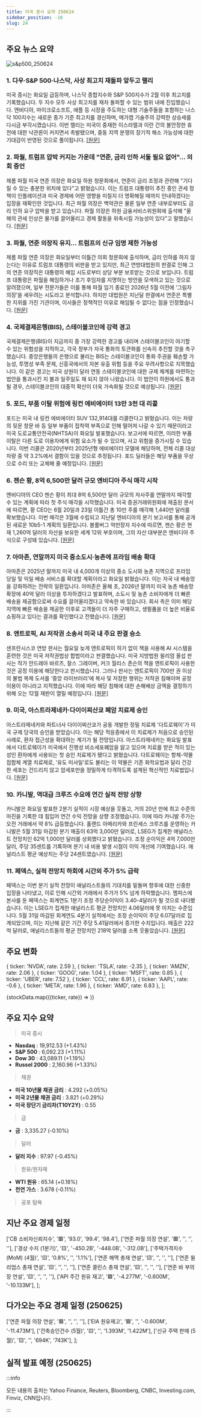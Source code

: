 ```yaml
---
title: 미국 증시 요약 250624
sidebar_position: -16
slug: 24
---
```


## 주요 뉴스 요약

![s&p500_250624](/map/250624.png)

### 1. **다우·S&P 500·나스닥, 사상 최고치 재돌파 앞두고 랠리**

미국 증시는 화요일 급등하며, 나스닥 종합지수와 S&P 500지수가 2월 이후 최고치를 기록했습니다. 두 지수 모두 사상 최고치를 재차 돌파할 수 있는 범위 내에 진입했습니다. 엔비디아, 마이크로소프트, 애플 등 시장을 주도하는 대형 기술주들을 포함하는 나스닥 100지수는 새로운 종가 기준 최고치를 경신하며, 메가캡 기술주의 강력한 상승세를 다시금 부각시켰습니다. 이번 랠리는 미국이 중재한 이스라엘과 이란 간의 불안정한 휴전에 대한 낙관론이 커지면서 촉발됐으며, 중동 지역 분쟁의 장기적 해소 가능성에 대한 기대감이 반영된 것으로 풀이됩니다. [[원문]](https://finance.yahoo.com/news/live/stock-market-today-dow-sp-500-nasdaq-rally-to-put-records-back-in-sight-200340102.html)

### 2. **파월, 트럼프 압박 커지는 가운데 "연준, 금리 인하 서둘 필요 없어"... 의회 증언**

제롬 파월 미국 연준 의장은 화요일 하원 청문회에서, 연준이 금리 조정과 관련해 "기다릴 수 있는 충분한 위치에 있다"고 밝혔습니다. 이는 트럼프 대통령이 추진 중인 관세 정책이 인플레이션과 미국 경제에 어떤 영향을 미칠지 더 명확해질 때까지 인내하겠다는 입장을 재확인한 것입니다. 최근 파월 의장은 백악관은 물론 일부 연준 내부로부터도 금리 인하 요구 압박을 받고 있습니다. 파월 의장은 하원 금융서비스위원회에 출석해 "올해의 관세 인상은 물가를 끌어올리고 경제 활동을 위축시킬 가능성이 있다"고 말했습니다. [[원문]](https://finance.yahoo.com/news/powell-to-tell-congress-fed-can-wait-on-rate-cuts-as-trump-pressure-intensifies-123003818.html)

### 3. **파월, 연준 의장직 유지... 트럼프의 신규 임명 제한 가능성**

제롬 파월 연준 의장은 화요일부터 이틀간 의회 청문회에 출석하며, 금리 인하를 하지 않는다는 이유로 트럼프 대통령의 비판을 받고 있지만, 최근 연방대법원의 판결로 인해 그의 연준 의장직은 대통령의 해임 시도로부터 상당 부분 보호받는 것으로 보입니다. 트럼프 대통령은 파월을 해임하거나 조기 후임자를 지명하는 방안을 모색하고 있는 것으로 알려졌으며, 일부 전문가들은 이를 통해 파월 임기 종료인 2026년 5월 이전에 ‘그림자 의장’을 세우려는 시도라고 분석합니다. 하지만 대법원은 지난달 판결에서 연준은 특별한 지위를 가진 기관이며, 이사들은 정책적인 이유로 해임될 수 없다는 점을 인정했습니다. [[원문]](https://www.reuters.com/world/us/powell-is-staying-fed-with-trump-appointments-possibly-limited-2025-06-24/)

### 4. **국제결제은행(BIS), 스테이블코인에 강력 경고**

국제결제은행(BIS)이 지금까지 중 가장 강력한 경고를 내리며 스테이블코인이 야기할 수 있는 위험성을 지적하고, 각국 정부가 자국 통화의 토큰화를 신속히 추진할 것을 촉구했습니다. 중앙은행들의 은행으로 불리는 BIS는 스테이블코인이 통화 주권을 훼손할 가능성, 투명성 부족 문제, 신흥국에서의 자본 유출 위험 등을 주요 우려사항으로 지목했습니다. 이 같은 경고는 미국 상원이 달러 연동 스테이블코인에 대한 규제 체계를 마련하는 법안을 통과시킨 지 불과 일주일도 채 되지 않아 나왔습니다. 이 법안이 하원에서도 통과될 경우, 스테이블코인의 대중적 확산이 더욱 가속화될 것으로 예상됩니다. [[원문]](https://www.reuters.com/business/finance/central-bank-body-bis-delivers-stark-stablecoin-warning-2025-06-24/)

### 5. **포드, 부품 이탈 위험에 링컨 에비에이터 13만 3천 대 리콜**

포드는 미국 내 링컨 에비에이터 SUV 132,914대를 리콜한다고 밝혔습니다. 이는 차량의 뒷문 창문 바 등 일부 부품이 접착력 부족으로 인해 떨어져 나갈 수 있기 때문이라고 미국 도로교통안전국(NHTSA)이 화요일 발표했습니다. 보고서에 따르면, 이러한 부품 이탈은 다른 도로 이용자에게 위험 요소가 될 수 있으며, 사고 위험을 증가시킬 수 있습니다. 이번 리콜은 2020년부터 2025년형 에비에이터 모델에 해당하며, 전체 리콜 대상 차량 중 약 3.2%에서 결함이 있을 것으로 추정됩니다. 포드 딜러들은 해당 부품을 무상으로 수리 또는 교체해 줄 예정입니다. [[원문]](https://www.reuters.com/business/autos-transportation/ford-recall-nearly-133000-aviator-suvs-us-over-vehicle-parts-detachment-2025-06-24/)

### 6. **젠슨 황, 8억 6,500만 달러 규모 엔비디아 주식 매각 시작**

엔비디아의 CEO 젠슨 황이 최대 8억 6,500만 달러 규모의 자사주를 연말까지 매각할 수 있는 계획에 따라 첫 주식 매각을 시작했습니다. 미국 증권거래위원회에 제출된 문서에 따르면, 황 CEO는 6월 20일과 23일 이틀간 총 10만 주를 매각해 1,440만 달러를 확보했습니다. 이번 매각은 3월에 수립되고 지난달 엔비디아의 분기 보고서를 통해 공개된 새로운 10b5-1 계획의 일환입니다. 블룸버그 억만장자 지수에 따르면, 젠슨 황은 현재 1,260억 달러의 자산을 보유한 세계 12위 부호이며, 그의 자산 대부분은 엔비디아 주식으로 구성돼 있습니다. [[원문]](https://finance.yahoo.com/news/jensen-huang-starts-selling-nvidia-012230080.html)

### 7. **아마존, 연말까지 미국 중소도시·농촌에 프라임 배송 확대**

아마존은 2025년 말까지 미국 내 4,000개 이상의 중소 도시와 농촌 지역으로 프라임 당일 및 익일 배송 서비스를 확대할 계획이라고 화요일 밝혔습니다. 이는 자국 내 배송망을 강화하려는 전략의 일환입니다. 아마존은 올해 초, 2026년 말까지 미국 농촌 배송망 확장에 40억 달러 이상을 투자하겠다고 발표하며, 소도시 및 농촌 소비자에게 더 빠른 배송을 제공함으로써 수요를 끌어올리겠다고 약속한 바 있습니다. 회사 측은 이미 해당 지역에 빠른 배송을 제공한 이후로 고객들이 더 자주 구매하고, 생필품을 더 높은 비율로 쇼핑하고 있다는 결과를 확인했다고 전했습니다. [[원문]](https://www.reuters.com/business/retail-consumer/amazon-expand-prime-delivery-services-smaller-cities-rural-areas-us-by-year-end-2025-06-24/)

### 8. **앤트로픽, AI 저작권 소송서 미국 내 주요 판결 승소**

샌프란시스코 연방 판사는 월요일 늦게 앤트로픽이 허가 없이 책을 사용해 AI 시스템을 훈련한 것은 미국 저작권법상 합법이라고 판결했습니다. 미국 지방법원 윌리엄 올섭 판사는 작가 안드레아 바르츠, 찰스 그레이버, 커크 월리스 존슨의 책을 앤트로픽이 사용한 것은 공정 이용에 해당한다고 판시했습니다. 그러나 판사는 앤트로픽이 700만 권 이상의 불법 복제 도서를 ‘중앙 라이브러리’에 복사 및 저장한 행위는 저작권 침해이며 공정 이용이 아니라고 지적했습니다. 이에 따라 해당 침해에 대한 손해배상 금액을 결정하기 위해 오는 12월 재판이 열릴 예정입니다. [[원문]](https://www.reuters.com/legal/litigation/anthropic-wins-key-ruling-ai-authors-copyright-lawsuit-2025-06-24/)

### 9. **미국, 아스트라제네카·다이이찌산쿄 폐암 치료제 승인**

아스트라제네카와 파트너사 다이이찌산쿄가 공동 개발한 정밀 치료제 '다트로웨이'가 미국 규제 당국의 승인을 받았습니다. 이는 해당 적응증에서 이 치료제가 처음으로 승인된 사례로, 환자 접근성을 확대하는 계기가 될 전망입니다. 아스트라제네카는 화요일 발표에서 다트로웨이가 미국에서 진행성 비소세포폐암을 앓고 있으며 치료를 받은 적이 있는 성인 환자에게 사용되는 첫 승인 치료제가 됐다고 밝혔습니다. 다트로웨이는 항체-약물 접합체 계열 치료제로, ‘유도 미사일’로도 불리는 이 약물은 기존 화학요법과 달리 건강한 세포는 건드리지 않고 암세포만을 정밀하게 타격하도록 설계된 혁신적인 치료법입니다. [[원문]](https://www.reuters.com/sustainability/boards-policy-regulation/us-approves-astrazeneca-daiichis-treatment-lung-cancer-2025-06-24/)

### 10. **카니발, 역대급 크루즈 수요에 연간 실적 전망 상향**

카니발은 화요일 발표한 2분기 실적이 시장 예상을 웃돌고, 거의 20년 만에 최고 수준의 마진을 기록한 데 힘입어 연간 수익 전망을 상향 조정했습니다. 이에 따라 카니발 주가는 오전 거래에서 약 8% 급등했습니다. 홀랜드 아메리카와 프린세스 크루즈를 운영하는 카니발은 5월 31일 마감된 분기 매출이 63억 3,000만 달러로, LSEG가 집계한 애널리스트 전망치인 62억 1,000만 달러를 상회했다고 밝혔습니다. 조정 순이익은 4억 7,000만 달러, 주당 35센트를 기록하며 분기 내 비용 발생 시점이 이익 개선에 기여했습니다. 애널리스트 평균 예상치는 주당 24센트였습니다. [[원문]](https://www.reuters.com/business/autos-transportation/carnival-hikes-annual-profit-target-steady-cruise-demand-2025-06-24/)

### 11. **페덱스, 실적 전망치 하회에 시간외 주가 5% 급락**

페덱스는 이번 분기 실적 전망이 애널리스트들의 기대치를 밑돌며 향후에 대한 신중한 입장을 나타냈고, 이로 인해 시간외 거래에서 주가가 5% 넘게 하락했습니다. 멤피스에 본사를 둔 페덱스는 회계연도 1분기 조정 주당순이익이 3.40-4달러가 될 것으로 내다봤습니다. 이는 LSEG가 집계한 애널리스트 평균 전망치인 4.06달러에 못 미치는 수준입니다. 5월 31일 마감된 회계연도 4분기 실적에서는 조정 순이익이 주당 6.07달러로 집계되었으며, 이는 지난해 같은 기간 주당 5.41달러에서 증가한 수치입니다. 매출은 222억 달러로, 애널리스트들의 평균 전망치인 218억 달러를 소폭 웃돌았습니다. [[원문]](https://www.reuters.com/business/fedex-cost-cuts-boost-quarterly-profit-above-wall-street-target-2025-06-24/)

## 주요 변화

  { ticker: 'NVDA', rate: 2.59 },
  { ticker: 'TSLA', rate: -2.35 },
  { ticker: 'AMZN', rate: 2.06 },
  { ticker: 'GOOG', rate: 1.04 },
  { ticker: 'MSFT', rate: 0.85 },
  { ticker: 'UBER', rate: 7.52 },
  { ticker: 'CCL', rate: 6.91 },
  { ticker: 'AAPL', rate: -0.6 },
  { ticker: 'META', rate: 1.96 },
  { ticker: 'AMD', rate: 6.83 },
];

{stockData.map(({ticker, rate}) => <StockCardMini key={ticker} ticker={ticker} rate={rate}></StockCardMini>)}

## 주요 지수 요약

> 미국 증시

- **Nasdaq** : 19,912.53 (+1.43%)
- **S&P 500** : 6,092.23 (+1.11%)
- **Dow 30** : 43,089.11 (+1.19%)
- **Russel 2000** : 2,160.96 (+1.33%)

> 채권

- **미국 10년물 채권 금리** : 4.292 (+0.05%)
- **미국 2년물 채권 금리** : 3.821 (+0.29%)
- **미국 장단기 금리차(T10Y2Y)** : 0.55

> 금

- **금** : 3,335.27 (-0.10%)

> 달러

- **달러 지수** : 97.97 (-0.45%)

> 원유/원자재

- **WTI 원유** : 65.14 (+0.18%)
- **천연 가스** : 3.678 (-0.11%)

> 공포 탐욕

<FearAndGreed fearAndGreedIndex={57} vix={17.48} vixRate={-11.85} />

## 지난 주요 경제 일정

  ['CB 소비자신뢰지수', '🟥', '93.0', '99.4', '98.4'],
  ['연준 파월 의장 연설', '🟥', '', '', ''],
  ['경상 수지 (1분기)', '🟨', '-450.2B', '-448.0B', '-312.0B'],
  ['주택가격지수 (MoM) (4월)', '🟨', '0.8%', '', '1.1%'],
  ['연준 해맥 총재 연설', '🟨', '', '', ''],
  ['연준 윌리엄스 총재 연설', '🟨', '', '', ''],
  ['연준 콜린스 총재 연설', '🟨', '', '', ''],
  ['연준 바 부의장 연설', '🟨', '', '', ''],
  ['API 주간 원유 재고', '🟩', '-4.277M', '-0.600M', '-10.133M'],
];

<EconomicCalendar data={eventsData} />

## 다가오는 주요 경제 일정 (250625)

  ['연준 파월 의장 연설', '🟥', '', '', ''],
  ['EIA 원유재고', '🟥', '', '-0.600M', '-11.473M'],
  ['건축승인건수 (5월)', '🟨', '', '1.393M', '1.422M'],
  ['신규 주택 판매 (5월)', '🟨', '', '694K', '743K'],
];

<EconomicCalendar data={nextEventsData} />

## 실적 발표 예정 (250625)



<EarningsBoard stocksBMO={stocksBMO} stocksAMC={stocksAMC} />

:::info

모든 내용의 출처는 Yahoo Finance, Reuters, Bloomberg, CNBC, Investing.com, Finviz, CNN입니다.

:::
